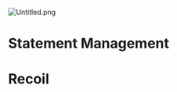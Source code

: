 
![Untitled.png](https://prod-files-secure.s3.us-west-2.amazonaws.com/dd624914-6876-4b58-9694-424f7aa5e22a/ac8d6a14-e737-4f01-96d4-bbc2d7dd352e/Untitled.png?X-Amz-Algorithm=AWS4-HMAC-SHA256&X-Amz-Content-Sha256=UNSIGNED-PAYLOAD&X-Amz-Credential=AKIAT73L2G45HZZMZUHI%2F20240117%2Fus-west-2%2Fs3%2Faws4_request&X-Amz-Date=20240117T215625Z&X-Amz-Expires=3600&X-Amz-Signature=4c52fd265722e70356a0cf050f8a8acd0b1c24ae3095d204723f08015a61e9ba&X-Amz-SignedHeaders=host&x-id=GetObject)


# Statement Management


# Recoil

